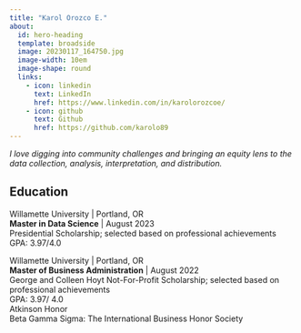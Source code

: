 ---
title: "Karol Orozco E."
about:
  id: hero-heading
  template: broadside
  image: 20230117_164750.jpg
  image-width: 10em
  image-shape: round
  links:
    - icon: linkedin
      text: LinkedIn
      href: https://www.linkedin.com/in/karolorozcoe/
    - icon: github
      text: Github
      href: https://github.com/karolo89
---

::: {#hero-heading}
*I love digging into community challenges and bringing an equity lens to the data collection, analysis, interpretation, and distribution.*

## Education

Willamette University \| Portland, OR\
**Master in Data Science** \| August 2023\
Presidential Scholarship; selected based on professional achievements\
GPA: 3.97/4.0\

Willamette University \| Portland, OR\
**Master of Business Administration** \| August 2022\
George and Colleen Hoyt Not-For-Profit Scholarship; selected based on professional achievements\
GPA: 3.97/ 4.0\
Atkinson Honor\
Beta Gamma Sigma: The International Business Honor Society\

:::
